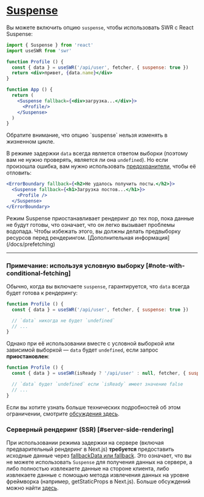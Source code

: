 
# [Suspense](https://react.dev/reference/react/Suspense)

Вы можете включить опцию `suspense`, чтобы использовать SWR с React Suspense:

```jsx
import { Suspense } from 'react'
import useSWR from 'swr'

function Profile () {
  const { data } = useSWR('/api/user', fetcher, { suspense: true })
  return <div>привет, {data.name}</div>
}

function App () {
  return (
    <Suspense fallback={<div>загрузка...</div>}>
      <Profile/>
    </Suspense>
  )
}
```

<Callout>
  Обратите внимание, что опцию `suspense` нельзя изменять в жизненном цикле.
</Callout>

В режиме задержки `data` всегда является ответом выборки (поэтому вам не нужно проверять, является ли она `undefined`).
Но если произошла ошибка, вам нужно использовать [предохранители](https://ru.reactjs.org/docs/concurrent-mode-suspense.html#handling-errors), чтобы её отловить:

```jsx
<ErrorBoundary fallback={<h2>Не удалось получить посты.</h2>}>
  <Suspense fallback={<h1>Загрузка постов...</h1>}>
    <Profile />
  </Suspense>
</ErrorBoundary>
```

<Callout>
Режим Suspense приостанавливает рендеринг до тех пор, пока данные не будут готовы, что означает, что он легко вызывает проблемы водопада. Чтобы избежать этого, вы должны делать предвыборку ресурсов перед рендерингом. [Дополнительная информация](/docs/prefetching)
</Callout>

---

### Примечание: используя условную выборку [#note-with-conditional-fetching]

Обычно, когда вы включаете `suspense`, гарантируется, что `data` всегда будет готова к рендерингу:

```jsx
function Profile () {
  const { data } = useSWR('/api/user', fetcher, { suspense: true })

  // `data` никогда не будет `undefined`
  // ...
}
```

Однако при её использовании вместе с условной выборкой или зависимой выборкой — `data` будет `undefined`, если запрос **приостановлен**:

```jsx
function Profile () {
  const { data } = useSWR(isReady ? '/api/user' : null, fetcher, { suspense: true })

  // `data` будет `undefined` если `isReady` имеет значение false
  // ...
}
```

Если вы хотите узнать больше технических подробностей об этом ограничении, смотрите [обсуждения здесь](https://github.com/vercel/swr/pull/357#issuecomment-627089889).

### Серверный рендеринг (SSR) [#server-side-rendering]

При использовании режима задержки на сервере (включая предварительный рендеринг в Next.js) **требуется** предоставить исходные данные через [fallbackData или fallback](/docs/with-nextjs#предварительный-рендеринг-с-исходными-данными). Это означает, что вы не можете использовать `Suspense` для получения данных на сервере, а либо полностью извлекаете данные на стороне клиента, либо извлекаете данные с помощью метода извлечения данных на уровне фреймворка (например, getStaticProps в Next.js). Больше обсуждений можно найти [здесь](https://github.com/vercel/swr/issues/1906).
